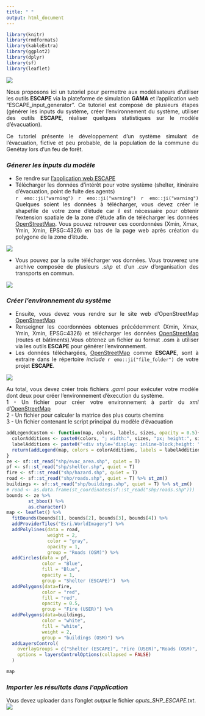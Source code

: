 ```yaml
---
title: " "
output: html_document
---
```


<style>
body {text-align: justify}
</style>

```r
library(knitr)
library(rmdformats)
library(kableExtra)
library(ggplot2)
library(dplyr)
library(sf)
library(leaflet)
```

![](images/TUTORIAL.png)

Nous proposons ici un tutoriel pour permettre aux modélisateurs d'utiliser les outils **ESCAPE** via la plateforme de simulation **GAMA** et l'application web "ESCAPE_input_generator". Ce tutoriel est composé de plusieurs étapes (générer les inputs du système, créer l'environnement du système, utiliser des outils **ESCAPE**, réaliser quelques statistiques sur le modèle d'évacuation).

Ce tutoriel présente le développement d'un système simulant de l'évacuation, fictive et peu probable, de la population de la commune du Genétay lors d'un feu de forêt.  

### ***Génerer les inputs du modèle ***  
- Se rendre sur [l'application web ESCAPE](https://analytics.huma-num.fr/Olivier.Gillet/escape_inputs_generator/)
- Télécharger les données d'intérêt pour votre système (shelter, itinéraire d'évacuation, point de fuite des agents)   
`r emo::ji("warning")` `r emo::ji("warning")` `r emo::ji("warning")`  Quelques soient les données à télécharger, vous devez créer le shapefile de votre zone d'étude car il est nécessaire pour obtenir l'extension spatiale de la zone d'étude afin de télécharger les données [OpenStreetMap](https://www.openstreetmap.org). Vous pouvez retrouver ces coordonnées (Xmin, Xmax, Ymin, Xmin, EPSG::4326) en bas de la page web après création du polygone de la zone d'étude.  

![](images/DOWNLOAD_INPUTS.png)

- Vous pouvez par la suite télécharger vos données. Vous trouverez une archive composée de plusieurs *.shp* et d'un *.csv* d'organisation des transports en commun.

![](images/ARCHIVE.png)

### ***Créer l'environnement du système ***  

- Ensuite, vous devez vous rendre sur le site web d'OpenStreetMap [OpenStreetMap](https://www.openstreetmap.org)  
- Renseigner les coordonnées obtenues précédemment (Xmin, Xmax, Ymin, Xmin, EPSG::4326) et télécharger les données [OpenStreetMap](https://www.openstreetmap.org) (routes et bâtiments).Vous obtenez un fichier au format .osm à utiliser via les outils **ESCAPE** pour générer l'environnement.
- Les données téléchargées, [OpenStreetMap](https://www.openstreetmap.org) comme **ESCAPE**, sont à extraire dans le répertoire *include* `r emo::ji("file_folder")`  de votre projet **ESCAPE**.

![](images/OSM.png)  

Au total, vous devez créer trois fichiers *.gaml* pour exécuter votre modèle dont deux pour créer l'environnement d'éxecution du système.  
1 - Un fichier pour créer votre environnement à partir du *xml* d'[OpenStreetMap](https://www.openstreetmap.org)   
2 - Un fichier pour calculer la matrice des plus courts chemins  
3 - Un fichier contenant le script principal du modèle d'évacuation   

```r
addLegendCustom <- function(map, colors, labels, sizes, opacity = 0.5){
  colorAdditions <- paste0(colors, "; width:", sizes, "px; height:", sizes, "px")
  labelAdditions <- paste0("<div style='display: inline-block;height: ", sizes, "px;margin-top: 4px;line-height: ", sizes, "px;'>", labels, "</div>")
  return(addLegend(map, colors = colorAdditions, labels = labelAdditions, opacity = opacity))
}
ze <- sf::st_read("shp/evac_area.shp", quiet = T)
pf <- sf::st_read("shp/shelter.shp", quiet = T)
fire <- sf::st_read("shp/hazard.shp", quiet = T)
road <- sf::st_read("shp/roads.shp", quiet = T) %>% st_zm()
buildings <- sf::st_read("shp/buildings.shp", quiet = T) %>% st_zm()
# road <- as.data.frame(st_coordinates(sf::st_read("shp/roads.shp")))
bounds <- ze %>% 
        st_bbox() %>% 
        as.character()
map <- leaflet() %>%
  fitBounds(bounds[1], bounds[2], bounds[3], bounds[4]) %>% 
  addProviderTiles("Esri.WorldImagery") %>% 
  addPolylines(data = road,
               weight = 2,
               color = "gray",
               opacity = 1, 
               group = "Roads (OSM)") %>%
  addCircles(data = pf,
             color = "Blue",
             fill = "Blue",
             opacity = 1, 
             group = "Shelter (ESCAPE)")  %>%
  addPolygons(data=fire,
             color = "red",
             fill = "red",
             opacity = 0.5, 
             group = "Fire (USER)") %>%
  addPolygons(data=buildings,
             color = "white",
             fill = "white",
             weight = 2,
             group = "buildings (OSM)") %>% 
  addLayersControl(
    overlayGroups = c("Shelter (ESCAPE)", "Fire (USER)","Roads (OSM)", "buildings (OSM)"),
    options = layersControlOptions(collapsed = FALSE)
  )

map
```

### ***Importer les résultats dans l'application***   
Vous devez uploader dans l'onglet *output* le fichier *oputs_SHP_ESCAPE.txt*.    
![](images/RESULTS.png) 